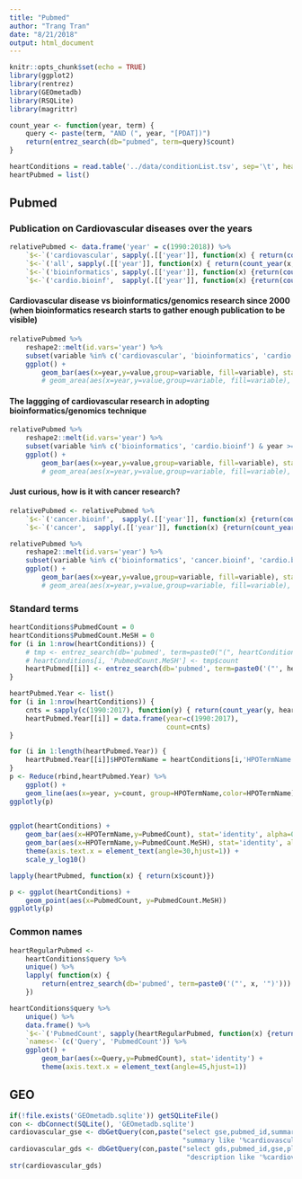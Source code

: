 ```yaml
---
title: "Pubmed"
author: "Trang Tran"
date: "8/21/2018"
output: html_document
---
```


```r
knitr::opts_chunk$set(echo = TRUE)
library(ggplot2)
library(rentrez)
library(GEOmetadb)
library(RSQLite)
library(magrittr)

count_year <- function(year, term) {
    query <- paste(term, "AND (", year, "[PDAT])")
    return(entrez_search(db="pubmed", term=query)$count)
}
```

```r
heartConditions = read.table('../data/conditionList.tsv', sep='\t', header = TRUE)
heartPubmed = list()
```

## Pubmed

### Publication on Cardiovascular diseases over the years

```r
relativePubmed <- data.frame('year' = c(1990:2018)) %>%
    `$<-`('cardiovascular', sapply(.[['year']], function(x) { return(count_year(x, '"cardiovascular diseases"[MeSH Major Topic]'))})) %>%
    `$<-`('all', sapply(.[['year']], function(x) { return(count_year(x, ''))})) %>%
    `$<-`('bioinformatics', sapply(.[['year']], function(x) {return(count_year(x, 'bioinformatics[Other Term] OR genomics[MeSH Terms]'))})) %>%
    `$<-`('cardio.bioinf',  sapply(.[['year']], function(x) {return(count_year(x, '(bioinformatics[Other Term] OR genomics[MeSH Terms]) AND ("cardiovascular diseases"[MeSH Major Topic])'))}))
```

#### Cardiovascular disease vs bioinformatics/genomics research since 2000 (when bioinformatics research starts to gather enough publication to be visible)

```r
relativePubmed %>%
    reshape2::melt(id.vars='year') %>%
    subset(variable %in% c('cardiovascular', 'bioinformatics', 'cardio.bioinf') & year >= 2000) %>%
    ggplot() +
        geom_bar(aes(x=year,y=value,group=variable, fill=variable), stat='identity', alpha=0.5, position='identity')
        # geom_area(aes(x=year,y=value,group=variable, fill=variable), stat='identity', alpha=0.5) 

```

#### The laggging of cardiovascular research in adopting bioinformatics/genomics technique

```r
relativePubmed %>%
    reshape2::melt(id.vars='year') %>%
    subset(variable %in% c('bioinformatics', 'cardio.bioinf') & year >= 2000) %>%
    ggplot() +
        geom_bar(aes(x=year,y=value,group=variable, fill=variable), stat='identity', alpha=0.5, position='identity')
        # geom_area(aes(x=year,y=value,group=variable, fill=variable), stat='identity', alpha=0.5) 

```

#### Just curious, how is it with cancer research?

```r
relativePubmed <- relativePubmed %>%
    `$<-`('cancer.bioinf',  sapply(.[['year']], function(x) {return(count_year(x, '(bioinformatics[Other Term] OR genomics[MeSH Terms]) AND (*cancer[MeSH Terms])'))})) %>%
    `$<-`('cancer',  sapply(.[['year']], function(x) {return(count_year(x, '(*cancer[MeSH Terms])'))}))

```

```r
relativePubmed %>%
    reshape2::melt(id.vars='year') %>%
    subset(variable %in% c('bioinformatics', 'cancer.bioinf', 'cardio.bioinf') & year >= 2000) %>%
    ggplot() +
        geom_bar(aes(x=year,y=value,group=variable, fill=variable), stat='identity', alpha=0.5, position='identity')
        # geom_area(aes(x=year,y=value,group=variable, fill=variable), stat='identity', alpha=0.5) 

```

### Standard terms

```r
heartConditions$PubmedCount = 0
heartConditions$PubmedCount.MeSH = 0
for (i in 1:nrow(heartConditions)) {
    # tmp <- entrez_search(db='pubmed', term=paste0("(", heartConditions[i,'HPOTermName'], ")[MeSH]"))
    # heartConditions[i, 'PubmedCount.MeSH'] <- tmp$count
    heartPubmed[[i]] <- entrez_search(db='pubmed', term=paste0('("', heartConditions[i,'HPOTermName'], '")'))
}
```

```r
heartPubmed.Year <- list()
for (i in 1:nrow(heartConditions)) {
    cnts = sapply(c(1990:2017), function(y) { return(count_year(y, heartConditions[i, 'HPOTermName']))})
    heartPubmed.Year[[i]] = data.frame(year=c(1990:2017),
                                       count=cnts)
}
```

```r
for (i in 1:length(heartPubmed.Year)) {
    heartPubmed.Year[[i]]$HPOTermName = heartConditions[i,'HPOTermName']
}
p <- Reduce(rbind,heartPubmed.Year) %>%
    ggplot() +
    geom_line(aes(x=year, y=count, group=HPOTermName,color=HPOTermName))
ggplotly(p)
    
```

```r
ggplot(heartConditions) +
    geom_bar(aes(x=HPOTermName,y=PubmedCount), stat='identity', alpha=0.5) +
    geom_bar(aes(x=HPOTermName,y=PubmedCount.MeSH), stat='identity', alpha=0.5, color=2) +
    theme(axis.text.x = element_text(angle=30,hjust=1)) +
    scale_y_log10()
```

```r
lapply(heartPubmed, function(x) { return(x$count)})
```
```r
p <- ggplot(heartConditions) +
    geom_point(aes(x=PubmedCount, y=PubmedCount.MeSH)) 
ggplotly(p)
```

### Common names

```r
heartRegularPubmed <- 
    heartConditions$query %>%
    unique() %>%
    lapply( function(x) {
        return(entrez_search(db='pubmed', term=paste0('("', x, '")')))  
    })
```

```r
heartConditions$query %>%
    unique() %>%
    data.frame() %>%
    `$<-`('PubmedCount', sapply(heartRegularPubmed, function(x) {return(x$count)})) %>%
    `names<-`(c('Query', 'PubmedCount')) %>%
    ggplot() +
        geom_bar(aes(x=Query,y=PubmedCount), stat='identity') +
        theme(axis.text.x = element_text(angle=45,hjust=1))
```

## GEO

```r
if(!file.exists('GEOmetadb.sqlite')) getSQLiteFile()
con <- dbConnect(SQLite(), 'GEOmetadb.sqlite')
cardiovascular_gse <- dbGetQuery(con,paste("select gse,pubmed_id,summary,title from gse where",
                                           "summary like '%cardiovascular%'", sep=" "))
cardiovascular_gds <- dbGetQuery(con,paste("select gds,pubmed_id,gse,platform_organism,sample_organism,description,title from gds where",
                                            "description like '%cardiovascular%'", sep=" "))
str(cardiovascular_gds)
```